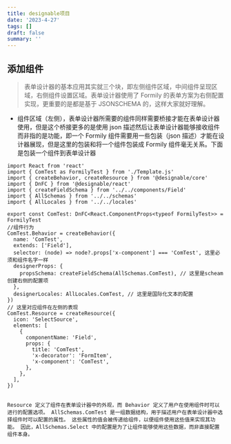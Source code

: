```yaml
---
title: designable项目
date: '2023-4-27'
tags: []
draft: false
summary: ''
---
```


<TOCInline toc={props.toc} exclude="Overview" asDisclosure />

## 添加组件

> 表单设计器的基本应用其实就三个块，即左侧组件区域，中间组件呈现区域，右侧组件设置区域。表单设计器使用了 Formily 的表单方案为右侧配置实现，更重要的是都是基于 JSONSCHEMA 的，这样大家就好理解。

- 组件区域（左侧），表单设计器所需要的组件同样需要桥接才能在表单设计器使用，但是这个桥接更多的是使用 json 描述然后让表单设计器能够接收组件而非指的是功能，即一个 Formily 组件需要用一些包装（json 描述）才能在设计器展现，但是这里的包装和将一个组件包装成 Formily 组件毫无关系。下面是包装一个组件到表单设计器

```js:🌰
import React from 'react'
import { ComTest as FormilyTest } from './Template.js'
import { createBehavior, createResource } from '@designable/core'
import { DnFC } from '@designable/react'
import { createFieldSchema } from '../../components/Field'
import { AllSchemas } from '../../schemas'
import { AllLocales } from '../../locales'

export const ComTest: DnFC<React.ComponentProps<typeof FormilyTest>> = FormilyTest
//组件行为
ComTest.Behavior = createBehavior({
  name: 'ComTest',
  extends: ['Field'],
  selector: (node) => node?.props['x-component'] === 'ComTest', 这里必须和组件名字一样
  designerProps: {
    propsSchema: createFieldSchema(AllSchemas.ComTest), // 这里是scheam创建右侧的配置项
  },
  designerLocales: AllLocales.ComTest, // 这里是国际化文本的配置
})
// 这里对应组件在左侧的表现
ComTest.Resource = createResource({
  icon: 'SelectSource',
  elements: [
    {
      componentName: 'Field',
      props: {
        title: 'ComTest',
        'x-decorator': 'FormItem',
        'x-component': 'ComTest',
      },
    },
  ],
})


```

`Resource 定义了组件在表单设计器中的外观，而 Behavior 定义了用户在使用组件时可以进行的配置选项。 AllSchemas.ComTest 是一组数据结构，用于描述用户在表单设计器中选择组件时可以配置的属性。 这些属性的值会被传递给组件，以便组件使用这些值来实现其功能。 因此，AllSchemas.Select 中的配置是为了让组件能够使用这些数据，而非直接配置组件本身。`
